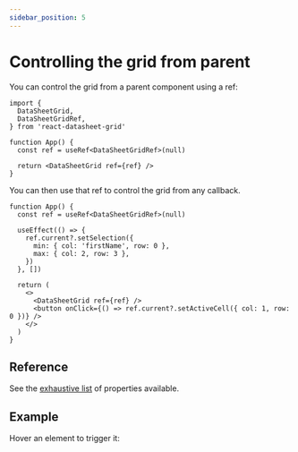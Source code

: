 ```yaml
---
sidebar_position: 5
---
```


# Controlling the grid from parent

You can control the grid from a parent component using a ref:

```tsx
import {
  DataSheetGrid,
  DataSheetGridRef,
} from 'react-datasheet-grid'

function App() {
  const ref = useRef<DataSheetGridRef>(null)

  return <DataSheetGrid ref={ref} />
}
```

You can then use that ref to control the grid from any callback.

```tsx
function App() {
  const ref = useRef<DataSheetGridRef>(null)

  useEffect(() => {
    ref.current?.setSelection({
      min: { col: 'firstName', row: 0 },
      max: { col: 2, row: 3 },
    })
  }, [])

  return (
    <>
      <DataSheetGrid ref={ref} />
      <button onClick={() => ref.current?.setActiveCell({ col: 1, row: 0 })} />
    </>
  )
}
```

## Reference
See the [exhaustive list](./api-reference/ref) of properties available.

## Example
Hover an element to trigger it:
<Ref />
